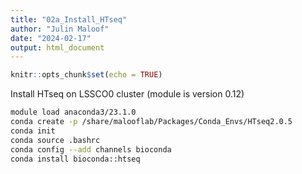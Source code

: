 ```yaml
---
title: "02a_Install_HTseq"
author: "Julin Maloof"
date: "2024-02-17"
output: html_document
---
```


```r
knitr::opts_chunk$set(echo = TRUE)
```

Install HTseq on LSSCO0 cluster (module is version 0.12)
```bash
module load anaconda3/23.1.0
conda create -p /share/malooflab/Packages/Conda_Envs/HTseq2.0.5
conda init
conda source .bashrc
conda config --add channels bioconda
conda install bioconda::htseq
```

